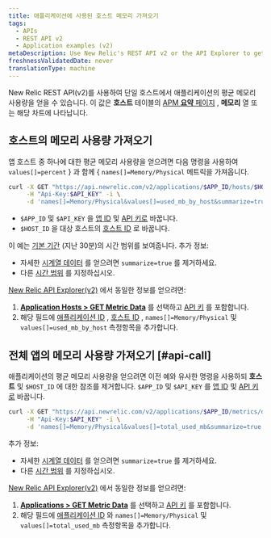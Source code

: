 ```yaml
---
title: 애플리케이션에 사용된 호스트 메모리 가져오기
tags:
  - APIs
  - REST API v2
  - Application examples (v2)
metaDescription: Use New Relic's REST API v2 or the API Explorer to get average CPU usage per by host.
freshnessValidatedDate: never
translationType: machine
---
```


New Relic REST API(v2)를 사용하여 단일 호스트에서 애플리케이션의 평균 메모리 사용량을 얻을 수 있습니다. 이 값은 **호스트** 테이블의 [APM **요약** 페이지](/docs/apm/applications-menu/monitoring/apm-overview-page) , **메모리** 열 또는 해당 차트에 나타납니다.

## 호스트의 메모리 사용량 가져오기

앱 호스트 중 하나에 대한 평균 메모리 사용량을 얻으려면 다음 명령을 사용하여 `values[]=percent` } 과 함께 &#x7B; `names[]=Memory/Physical` 메트릭을 가져옵니다.

```bash
curl -X GET "https://api.newrelic.com/v2/applications/$APP_ID/hosts/$HOST_ID/metrics/data.json" \
     -H "Api-Key:$API_KEY" -i \
     -d 'names[]=Memory/Physical&values[]=used_mb_by_host&summarize=true'
```

* `$APP_ID` 및 `$API_KEY` 을 [앱 ID](/docs/apm/apis/requirements/identification-code) 및 [API 키로](/docs/apis/rest-api-v2/getting-started/introduction-new-relic-rest-api-v2#api_key) 바꿉니다.
* `$HOST_ID` 을 대상 호스트의 [호스트 ID](/docs/apis/rest-api-v2/requirements/listing-host-instance-application-server-ids#locating_host_id) 로 바꿉니다.

이 예는 [기본 기간](/docs/apis/rest-api-v2/requirements/specifying-time-range-v2) (지난 30분)의 시간 범위를 보여줍니다. 추가 정보:

* 자세한 [시계열 데이터](/docs/apis/rest-api-v2/requirements/calculating-average-metric-values-summarize) 를 얻으려면 `summarize=true` 를 제거하세요.
* 다른 [시간 범위](/docs/apis/rest-api-v2/requirements/specifying-time-range-v2) 를 지정하십시오.

[New Relic API Explorer(v2)](https://rpm.newrelic.com/api/explore) 에서 동일한 정보를 얻으려면:

1. [**Application Hosts > GET Metric Data**](https://rpm.newrelic.com/api/explore/application_hosts/data) 를 선택하고 [API 키](/docs/apis/rest-api-v2/getting-started/introduction-new-relic-rest-api-v2#api_key) 를 포함합니다.
2. 해당 필드에 [애플리케이션 ID](/docs/apm/apis/requirements/identification-code) , [호스트 ID](/docs/apis/rest-api-v2/requirements/listing-host-instance-application-server-ids#locating_host_id) , `names[]=Memory/Physical` 및 `values[]=used_mb_by_host` 측정항목을 추가합니다.

## 전체 앱의 메모리 사용량 가져오기 [#api-call]

애플리케이션의 평균 메모리 사용량을 얻으려면 이전 예와 유사한 명령을 사용하되 **호스트** 및 `$HOST_ID` 에 대한 참조를 제거합니다. `$APP_ID` 및 `$API_KEY` 를 [앱 ID](/docs/apm/apis/requirements/identification-code) 및 [API 키로](/docs/apis/rest-api-v2/getting-started/introduction-new-relic-rest-api-v2#api_key) 바꿉니다.

```bash
curl -X GET "https://api.newrelic.com/v2/applications/$APP_ID/metrics/data.json" \
     -H "Api-Key:$API_KEY" -i \
     -d 'names[]=Memory/Physical&values[]=total_used_mb&summarize=true'
```

추가 정보:

* 자세한 [시계열 데이터](/docs/apis/rest-api-v2/requirements/calculating-average-metric-values-summarize) 를 얻으려면 `summarize=true` 를 제거하세요.
* 다른 [시간 범위](/docs/apis/rest-api-v2/requirements/specifying-time-range-v2) 를 지정하십시오.

[New Relic API Explorer(v2)](https://rpm.newrelic.com/api/explore) 에서 동일한 정보를 얻으려면:

1. [**Applications > GET Metric Data**](https://rpm.newrelic.com/api/explore/applications/data) 를 선택하고 [API 키](/docs/apis/rest-api-v2/getting-started/introduction-new-relic-rest-api-v2#api_key) 를 포함합니다.
2. 해당 필드에 [애플리케이션 ID](/docs/apm/apis/requirements/identification-code) 와 `names[]=Memory/Physical` 및 `values[]=total_used_mb` 측정항목을 추가합니다.